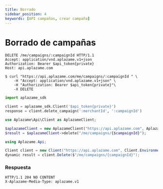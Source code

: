 ```yaml
---
title: Borrado
sidebar_position: 4
keywords: [API campañas, crear campaña]
---
```


# Borrado de campañas

<Tabs>
  <TabItem value="http" label="http">

```http
DELETE /me/campaigns/:campaignId HTTP/1.1
Accept: application/vnd.aplazame.v1+json
Authorization: Bearer $api_token{private}
Host: api.aplazame.com
```

  </TabItem>
  <TabItem value="shell" label="shell">

```shell
$ curl "https://api.aplazame.com/me/campaigns/:campaignId " \
    -H "Accept: application/vnd.aplazame.v1+json" \
    -H "Authorization: Bearer $api_token{private}"\
    -X DELETE
```
  </TabItem>
  <TabItem value="python" label="python">

```python
import aplazame_sdk

client = aplazame_sdk.Client('$api_token{private}')
response = client.delete_campaign(':merchantId', ':campaignId')
```
  </TabItem>
  <TabItem value="php" label="php">

```php
use Aplazame\Api\Client as AplazameClient;

$aplazameClient = new AplazameClient("https://api.aplazame.com", AplazameClient::ENVIRONMENT_PRODUCTION, "$api_token{private}");
$result = $aplazameClient->delete("/me/campaigns/{$campaignId}");
```
  </TabItem>
  <TabItem value="c" label="C#">

```cs
using Aplazame.Api;

Client client = new Client("https://api.aplazame.com", Client.EnvironmentProduction, "$api_token{private}");
dynamic result = client.Delete($"/me/campaigns/{campaignId}");
```
  </TabItem>
</Tabs>

 ### Respuesta

```http
HTTP/1.1 204 NO CONTENT
X-Aplazame-Media-Type: aplazame.v1
```

